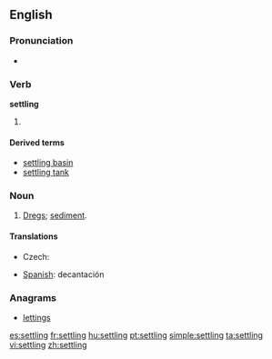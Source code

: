 ==English==

===Pronunciation===
* {{audio|en-us-settling.ogg|Audio (US)}}

===Verb===
{{wikipedia}}
'''settling'''

# {{present participle of|[[settle]]}}

====Derived terms====
* [[settling basin]]
* [[settling tank]]

===Noun===
{{en-noun}}

# {{context|usually plural}} [[dregs|Dregs]]; [[sediment]].

====Translations====
{{trans-top|dregs}}
* Czech: {{t-|cs|sedlina|f}}
{{trans-mid}}
{{trans-bottom}}
{{checktrans-top}}
* [[Spanish]]: decantación
{{trans-bottom}}

===Anagrams===
* [[lettings#English|lettings]]

[[es:settling]]
[[fr:settling]]
[[hu:settling]]
[[pt:settling]]
[[simple:settling]]
[[ta:settling]]
[[vi:settling]]
[[zh:settling]]